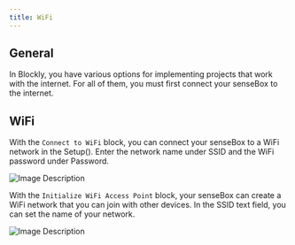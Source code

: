 ```yaml
---
title: WiFi
---
```


## General

In Blockly, you have various options for implementing projects that work with the internet. For all of them, you must first connect your senseBox to the internet.

## WiFi

With the `Connect to WiFi` block, you can connect your senseBox to a WiFi network in the Setup(). Enter the network name under SSID and the WiFi password under Password.

![Image Description](/img/blockly-bilder/web-wifi/blockly-Web-Wifi-1.svg)

With the `Initialize WiFi Access Point` block, your senseBox can create a WiFi network that you can join with other devices. In the SSID text field, you can set the name of your network.

![Image Description](/img/blockly-bilder/web-wifi/blockly-Web-Wifi-2.svg)

